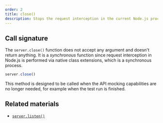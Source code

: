 ```yaml
---
order: 2
title: close()
description: Stops the request interception in the current Node.js process.
---
```


## Call signature

The `server.close()` function does not accept any argument and doesn't return anything. It is a _synchronous_ function since request interception in Node.js is performed via native class extensions, which is a synchronous process.

```js
server.close()
```

This method is designed to be called when the API mocking capabilities are no longer needed, for example when the test run is finished.

## Related materials

- [`server.listen()`](/docs/api/setup-server/listen)
